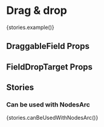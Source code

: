 
<Meta title="UI|Drag & Drop" decorators={decorators} />

# Drag & drop

<Story name="Example">{stories.example()}</Story>

## DraggableField Props

<Props of={DraggableField} />

## FieldDropTarget Props

<Props of={FieldDropTarget} />

## Stories

### Can be used with NodesArc

<Story name="Can be used with NodesArc">
  {stories.canBeUsedWithNodesArc()}
</Story>
